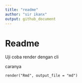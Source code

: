 ```yaml
---
title: "readme"
author: "sir ikanx"
output: github_document
---
```


# Readme
Uji coba render dengan cli

caranya 

```
render("Rmd", output_file = "md")
```
